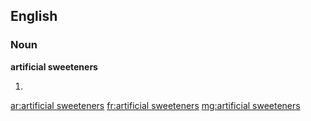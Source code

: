 ==English==

===Noun===
'''artificial sweeteners'''

# {{plural of|artificial sweetener}}

[[ar:artificial sweeteners]]
[[fr:artificial sweeteners]]
[[mg:artificial sweeteners]]
